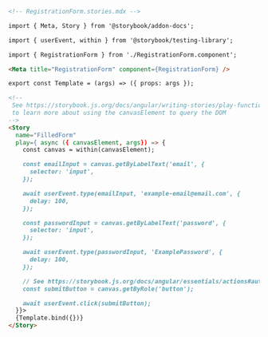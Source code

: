 ```md
<!-- RegistrationForm.stories.mdx -->

import { Meta, Story } from '@storybook/addon-docs';

import { userEvent, within } from '@storybook/testing-library';

import { RegistrationForm } from './RegistrationForm.component';

<Meta title="RegistrationForm" component={RegistrationForm} />

export const Template = (args) => ({ props: args });

<!--  
 See https://storybook.js.org/docs/angular/writing-stories/play-function#working-with-the-canvas
 to learn more about using the canvasElement to query the DOM
-->
<Story
  name="FilledForm"
  play={ async ({ canvasElement, args}) => {
    const canvas = within(canvasElement);

    const emailInput = canvas.getByLabelText('email', {
      selector: 'input',
    });

    await userEvent.type(emailInput, 'example-email@email.com', {
      delay: 100,
    });

    const passwordInput = canvas.getByLabelText('password', {
      selector: 'input',
    });

    await userEvent.type(passwordInput, 'ExamplePassword', {
      delay: 100,
    });

    // See https://storybook.js.org/docs/angular/essentials/actions#automatically-matching-args to learn how to setup logging in the Actions panel
    const submitButton = canvas.getByRole('button');

    await userEvent.click(submitButton);
  }}>
  {Template.bind({})}
</Story>
```